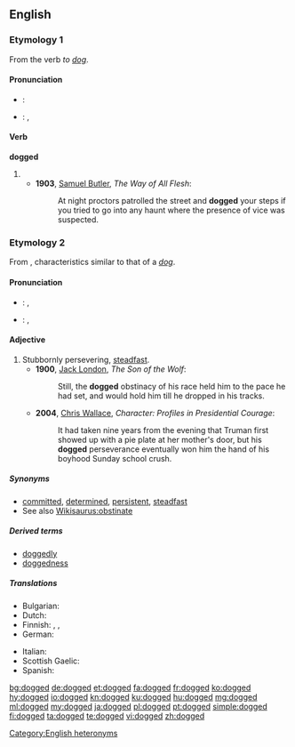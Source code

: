 ==English==

===Etymology 1===
From the verb ''to [[dog]]''.

====Pronunciation====
* {{a|RP}}: {{IPA|/dɒɡd/}}
* {{a|US}}: {{enPR|dägd}}, {{IPA|/dɑɡd/}}

====Verb====
'''dogged'''

# {{en-past of|dog}}
#* '''1903''', [[w:Samuel Butler|Samuel Butler]], ''The Way of All Flesh'':
#*: At night proctors patrolled the street and '''dogged''' your steps if you tried to go into any haunt where the presence of vice was suspected.

===Etymology 2===
From {{etyl|enm|en}}, characteristics similar to that of a ''[[dog]]''.

====Pronunciation====
* {{a|RP}}: {{enPR|dŏg'ĭd}}, {{IPA|/ˈdɒɡɪd/}}
* {{a|US}}: {{enPR|däg'ĭd}}, {{IPA|/ˈdɑɡɪd/}}

====Adjective====
{{en-adj}}

# Stubbornly persevering, [[steadfast]].
#* '''1900''', [[w:Jack London|Jack London]], ''The Son of the Wolf'':
#*: Still, the '''dogged''' obstinacy of his race held him to the pace he had set, and would hold him till he dropped in his tracks.
#* '''2004''', [[w:Chris Wallace (journalist)|Chris Wallace]], ''Character: Profiles in Presidential Courage'':
#*: It had taken nine years from the evening that Truman first showed up with a pie plate at her mother's door, but his '''dogged''' perseverance eventually won him the hand of his boyhood Sunday school crush.

=====Synonyms=====
* [[committed]], [[determined]], [[persistent]], [[steadfast]]
* See also [[Wikisaurus:obstinate]]

=====Derived terms=====
* [[doggedly]] {{pos_adv}}
* [[doggedness]] {{pos_n}}

=====Translations=====
{{trans-top|stubbornly persevering, steadfast}}
* Bulgarian: {{t+|bg|твърдоглав|sc=Cyrl}}
* Dutch: {{t+|nl|hardnekkig}}
* Finnish: {{t+|fi|sinnikäs}}, {{t|fi|hellittämätön}}, {{t|fi|peräänantamaton}}
* German: {{t|de|hartknäckig}}
{{trans-mid}}
* Italian: {{t+|it|tenace}}
* Scottish Gaelic: {{t|gd|leanailteach}}
* Spanish: {{t|es|aperrado}} {{qualifier|Chile}}
{{trans-bottom}}

[[Category:English heteronyms]]

[[bg:dogged]]
[[de:dogged]]
[[et:dogged]]
[[fa:dogged]]
[[fr:dogged]]
[[ko:dogged]]
[[hy:dogged]]
[[io:dogged]]
[[kn:dogged]]
[[ku:dogged]]
[[hu:dogged]]
[[mg:dogged]]
[[ml:dogged]]
[[my:dogged]]
[[ja:dogged]]
[[pl:dogged]]
[[pt:dogged]]
[[simple:dogged]]
[[fi:dogged]]
[[ta:dogged]]
[[te:dogged]]
[[vi:dogged]]
[[zh:dogged]]